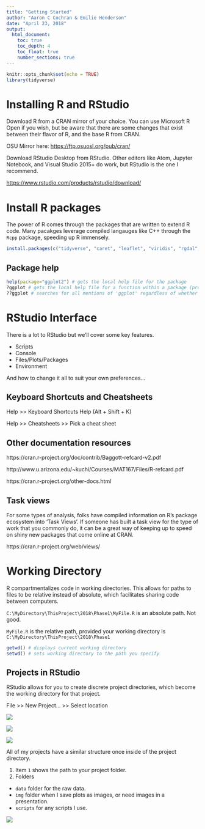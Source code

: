 ```yaml
---
title: "Getting Started"
author: "Aaron C Cochran & Emilie Henderson"
date: "April 23, 2018"
output: 
  html_document:
    toc: true
    toc_depth: 4
    toc_float: true
    number_sections: true
---
```


```r
knitr::opts_chunk$set(echo = TRUE)
library(tidyverse)
```

# Installing R and RStudio

Download R from a CRAN mirror of your choice. You can use Microsoft R Open if you wish, but be aware that there are some changes that exist between their flavor of R, and the base R from CRAN. 

OSU Mirror here:
<https://ftp.osuosl.org/pub/cran/>

Download RStudio Desktop from RStudio. Other editors like Atom, Jupyter Notebook, and Visual Studio 2015+ do work, but RStudio is the one I recommend. 

<https://www.rstudio.com/products/rstudio/download/>

# Install R packages

The power of R comes through the packages that are written to extend R code. Many pacakges leverage compiled langauges like C++ through the `Rcpp` package, speeding up R immensely. 


```r

install.packages(c("tidyverse", "caret", "leaflet", "viridis", "rgdal", "rgl","vcd","dismo","raster", "RODBC","rgeos","snowfall","ROCR","randomForest", "DBI"))

```


## Package help

```r

help(package="ggplot2") # gets the local help file for the package
?ggplot # gets the local help file for a function within a package (provided the package is loaded)
??ggplot # searches for all mentions of 'ggplot' regardless of whether a package is loaded. 

```

# RStudio Interface

There is a lot to RStudio but we'll cover some key features. 

* Scripts
* Console
* Files/Plots/Packages
* Environment

And how to change it all to suit your own preferences...

## Keyboard Shortcuts and Cheatsheets

Help >> Keyboard Shortcuts Help (Alt + Shift + K)

Help >> Cheatsheets >> Pick a cheat sheet

## Other documentation resources

https://cran.r-project.org/doc/contrib/Baggott-refcard-v2.pdf

http://www.u.arizona.edu/~kuchi/Courses/MAT167/Files/R-refcard.pdf

https://cran.r-project.org/other-docs.html

## Task views

For some types of analysis, folks have compiled information on R's package ecosystem into 'Task Views'.  If someone has built a task view for the type of work that you commonly do, it can be a great way of keeping up to speed on shiny new packages that come online at CRAN.

https://cran.r-project.org/web/views/

# Working Directory

R compartmentalizes code in working directories. This allows for paths to files to be relative instead of absolute, which facilitates sharing code between computers. 

`C:\MyDirectory\ThisProject\2018\Phase1\MyFile.R` is an absolute path. Not good. 

`MyFile.R` is the relative path, provided your working directory is `C:\MyDirectory\ThisProject\2018\Phase1`

```r
getwd() # displays current working directory
setwd() # sets working directory to the path you specify
```

## Projects in RStudio

RStudio allows for you to create discrete project directories, which become the working directory for that project. 

File >> New Project... >> Select location


![](img/newproj1.png)

![](img/newproj2.png)

![](img/newproj3.png)


All of my projects have a similar structure once inside of the project directory. 

1. Item `1` shows the path to your project folder. 
2. Folders
  +  `data` folder for the raw data. 
  + `img` folder when I save plots as images, or need images in a presentation.
  + `scripts` for any scripts I use. 
  
  
![](img/projectfolder1.png)